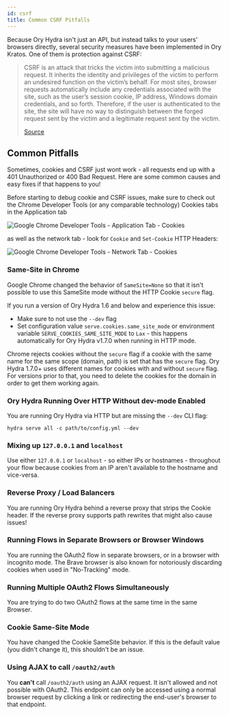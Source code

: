 ```yaml
---
id: csrf
title: Common CSRF Pitfalls
---
```


Because Ory Hydra isn't just an API, but instead talks to your users' browsers directly, several security measures have been
implemented in Ory Kratos. One of them is protection against CSRF:

> CSRF is an attack that tricks the victim into submitting a malicious request. It inherits the identity and privileges of the
> victim to perform an undesired function on the victim’s behalf. For most sites, browser requests automatically include any
> credentials associated with the site, such as the user’s session cookie, IP address, Windows domain credentials, and so forth.
> Therefore, if the user is authenticated to the site, the site will have no way to distinguish between the forged request sent by
> the victim and a legitimate request sent by the victim.
>
> [Source](https://owasp.org/www-community/attacks/csrf)

## Common Pitfalls

Sometimes, cookies and CSRF just wont work - all requests end up with a 401 Unauthorized or 400 Bad Request. Here are some common
causes and easy fixes if that happens to you!

Before starting to debug cookie and CSRF issues, make sure to check out the Chrome Developer Tools (or any comparable technology)
Cookies tabs in the Application tab

![Google Chrome Developer Tools - Application Tab - Cookies](../images/csrf_app_tab.png)

as well as the network tab - look for `Cookie` and `Set-Cookie` HTTP Headers:

![Google Chrome Developer Tools - Network Tab - Cookies](../images/csrf_network_tab.png)

### Same-Site in Chrome

Google Chrome changed the behavior of `SameSite=None` so that it isn't possible to use this SameSite mode without the HTTP Cookie
`secure` flag.

If you run a version of Ory Hydra 1.6 and below and experience this issue:

- Make sure to not use the `--dev` flag
- Set configuration value `serve.cookies.same_site_mode` or environment variable `SERVE_COOKIES_SAME_SITE_MODE` to `Lax` - this
  happens automatically for Ory Hydra v1.7.0 when running in HTTP mode.

Chrome rejects cookies without the `secure` flag if a cookie with the same name for the same scope (domain, path) is set that has
the `secure` flag. Ory Hydra 1.7.0+ uses different names for cookies with and without `secure` flag. For versions prior to that,
you need to delete the cookies for the domain in order to get them working again.

### Ory Hydra Running Over HTTP Without dev-mode Enabled

You are running Ory Hydra via HTTP but are missing the `--dev` CLI flag:

```
hydra serve all -c path/to/config.yml --dev
```

### Mixing up `127.0.0.1` and `localhost`

Use either `127.0.0.1` or `localhost` - so either IPs or hostnames - throughout your flow because cookies from an IP aren't
available to the hostname and vice-versa.

### Reverse Proxy / Load Balancers

You are running Ory Hydra behind a reverse proxy that strips the Cookie header. If the reverse proxy supports path rewrites that
might also cause issues!

### Running Flows in Separate Browsers or Browser Windows

You are running the OAuth2 flow in separate browsers, or in a browser with incognito mode. The Brave browser is also known for
notoriously discarding cookies when used in "No-Tracking" mode.

### Running Multiple OAuth2 Flows Simultaneously

You are trying to do two OAuth2 flows at the same time in the same Browser.

### Cookie Same-Site Mode

You have changed the Cookie SameSite behavior. If this is the default value (you didn't change it), this shouldn't be an issue.

### Using AJAX to call `/oauth2/auth`

You **can't** call `/oauth2/auth` using an AJAX request. It isn't allowed and not possible with OAuth2. This endpoint can only be
accessed using a normal browser request by clicking a link or redirecting the end-user's browser to that endpoint.
